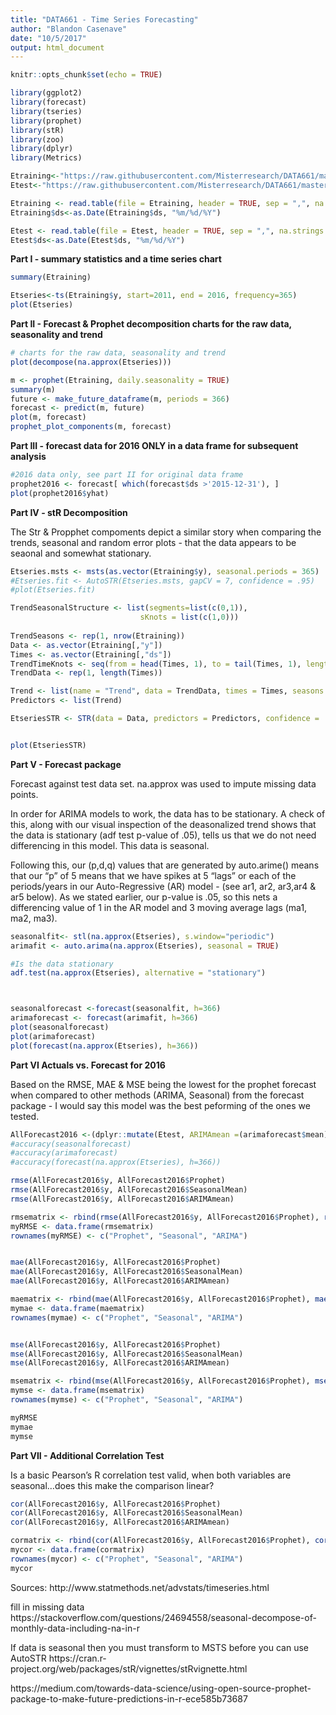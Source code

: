```yaml
---
title: "DATA661 - Time Series Forecasting"
author: "Blandon Casenave"
date: "10/5/2017"
output: html_document
---
```


```r
knitr::opts_chunk$set(echo = TRUE)
```


```r
library(ggplot2)
library(forecast)
library(tseries)
library(prophet)
library(stR)
library(zoo)
library(dplyr)
library(Metrics)
```
```r
Etraining<-"https://raw.githubusercontent.com/Misterresearch/DATA661/master/daily_demand_11-15.csv"
Etest<-"https://raw.githubusercontent.com/Misterresearch/DATA661/master/daily_demand_16.csv"

Etraining <- read.table(file = Etraining, header = TRUE, sep = ",", na.strings = c("","NA"))
Etraining$ds<-as.Date(Etraining$ds, "%m/%d/%Y")

Etest <- read.table(file = Etest, header = TRUE, sep = ",", na.strings = c("","NA"))
Etest$ds<-as.Date(Etest$ds, "%m/%d/%Y")
```


**Part I - summary statistics and a time series chart**

```r
summary(Etraining)

Etseries<-ts(Etraining$y, start=2011, end = 2016, frequency=365)
plot(Etseries)
```

**Part II - Forecast & Prophet decomposition charts for the raw data, seasonality and trend**

```r
# charts for the raw data, seasonality and trend
plot(decompose(na.approx(Etseries)))

m <- prophet(Etraining, daily.seasonality = TRUE)
summary(m)
future <- make_future_dataframe(m, periods = 366)
forecast <- predict(m, future)
plot(m, forecast)
prophet_plot_components(m, forecast)
```

**Part III - forecast data for 2016 ONLY in a data frame for subsequent analysis**

```r

#2016 data only, see part II for original data frame
prophet2016 <- forecast[ which(forecast$ds >'2015-12-31'), ]
plot(prophet2016$yhat)
```

**Part IV - stR Decomposition**

The Str & Propphet compoments depict a similar story when comparing the trends, seasonal and random error plots - that the data appears to be seaonal and somewhat stationary. 
```r

Etseries.msts <- msts(as.vector(Etraining$y), seasonal.periods = 365)
#Etseries.fit <- AutoSTR(Etseries.msts, gapCV = 7, confidence = .95)
#plot(Etseries.fit)

TrendSeasonalStructure <- list(segments=list(c(0,1)), 
                             sKnots = list(c(1,0)))
                             
TrendSeasons <- rep(1, nrow(Etraining))
Data <- as.vector(Etraining[,"y"])
Times <- as.vector(Etraining[,"ds"])
TrendTimeKnots <- seq(from = head(Times, 1), to = tail(Times, 1), length.out = 366)
TrendData <- rep(1, length(Times))

Trend <- list(name = "Trend", data = TrendData, times = Times, seasons = TrendSeasons, timeKnots = TrendTimeKnots, seasonalStructure = TrendSeasonalStructure, lambdas = c(1500,0,0))
Predictors <- list(Trend)

EtseriesSTR <- STR(data = Data, predictors = Predictors, confidence = .95, gapCV = 7)


plot(EtseriesSTR)
```

**Part V - Forecast package**

Forecast against test data set. na.approx was used to impute missing data points.

In order for ARIMA models to work, the data has to be stationary. A check of this, along with our visual inspection of the deasonalized trend shows that the data is stationary (adf test p-value of .05), tells us that we do not need differencing in this model. This data is seasonal. 

Following this, our (p,d,q) values that are generated by auto.arime() means that our "p" of 5 means that we have spikes at 5 "lags" or each of the periods/years in our Auto-Regressive (AR) model - (see ar1, ar2, ar3,ar4 & ar5 below). As we stated earlier, our p-value is .05, so this nets a differencing value of 1 in the AR model and 3 moving average lags (ma1, ma2, ma3).

```r
seasonalfit<- stl(na.approx(Etseries), s.window="periodic")
arimafit <- auto.arima(na.approx(Etseries), seasonal = TRUE)

#Is the data stationary
adf.test(na.approx(Etseries), alternative = "stationary")



seasonalforecast <-forecast(seasonalfit, h=366)
arimaforecast <- forecast(arimafit, h=366)
plot(seasonalforecast)
plot(arimaforecast)
plot(forecast(na.approx(Etseries), h=366))
```

**Part VI Actuals vs. Forecast for 2016**

Based on the RMSE, MAE & MSE being the lowest for the prophet forecast when compared to other methods (ARIMA, Seasonal) from the forecast package - I would say this model was the best peforming of the ones we tested. 

```r
AllForecast2016 <-(dplyr::mutate(Etest, ARIMAmean =(arimaforecast$mean), SeasonalMean=(seasonalforecast$mean), Prophet = (prophet2016$yhat)))
#accuracy(seasonalforecast)
#accuracy(arimaforecast)
#accuracy(forecast(na.approx(Etseries), h=366))

rmse(AllForecast2016$y, AllForecast2016$Prophet)
rmse(AllForecast2016$y, AllForecast2016$SeasonalMean)
rmse(AllForecast2016$y, AllForecast2016$ARIMAmean)

rmsematrix <- rbind(rmse(AllForecast2016$y, AllForecast2016$Prophet), rmse(AllForecast2016$y, AllForecast2016$SeasonalMean),rmse(AllForecast2016$y, AllForecast2016$ARIMAmean))
myRMSE <- data.frame(rmsematrix)
rownames(myRMSE) <- c("Prophet", "Seasonal", "ARIMA")


mae(AllForecast2016$y, AllForecast2016$Prophet)
mae(AllForecast2016$y, AllForecast2016$SeasonalMean)
mae(AllForecast2016$y, AllForecast2016$ARIMAmean)

maematrix <- rbind(mae(AllForecast2016$y, AllForecast2016$Prophet), mae(AllForecast2016$y, AllForecast2016$SeasonalMean),mae(AllForecast2016$y, AllForecast2016$ARIMAmean))
mymae <- data.frame(maematrix)
rownames(mymae) <- c("Prophet", "Seasonal", "ARIMA")


mse(AllForecast2016$y, AllForecast2016$Prophet)
mse(AllForecast2016$y, AllForecast2016$SeasonalMean)
mse(AllForecast2016$y, AllForecast2016$ARIMAmean)

msematrix <- rbind(mse(AllForecast2016$y, AllForecast2016$Prophet), mse(AllForecast2016$y, AllForecast2016$SeasonalMean),mse(AllForecast2016$y, AllForecast2016$ARIMAmean))
mymse <- data.frame(msematrix)
rownames(mymse) <- c("Prophet", "Seasonal", "ARIMA")

myRMSE
mymae
mymse
```

**Part VII - Additional Correlation Test**

Is a basic Pearson's R correlation test valid, when both variables are seasonal...does this make the comparison linear? 

```r
cor(AllForecast2016$y, AllForecast2016$Prophet)
cor(AllForecast2016$y, AllForecast2016$SeasonalMean)
cor(AllForecast2016$y, AllForecast2016$ARIMAmean)

cormatrix <- rbind(cor(AllForecast2016$y, AllForecast2016$Prophet), cor(AllForecast2016$y, AllForecast2016$SeasonalMean),cor(AllForecast2016$y, AllForecast2016$ARIMAmean))
mycor <- data.frame(cormatrix)
rownames(mycor) <- c("Prophet", "Seasonal", "ARIMA")
mycor
```


Sources: 
http://www.statmethods.net/advstats/timeseries.html

fill in missing data
https://stackoverflow.com/questions/24694558/seasonal-decompose-of-monthly-data-including-na-in-r

If data is seasonal then you must transform to MSTS before you can use AutoSTR
https://cran.r-project.org/web/packages/stR/vignettes/stRvignette.html

https://medium.com/towards-data-science/using-open-source-prophet-package-to-make-future-predictions-in-r-ece585b73687
